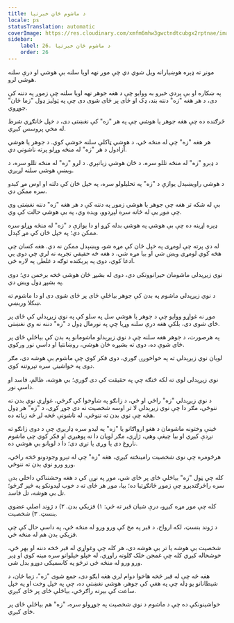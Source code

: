 ```yaml
---
title: د ماشوم ځان خبرتیا
locale: ps
statusTranslation: automatic
coverImage: https://res.cloudinary.com/xmfm6mhw3gwctndtcubgx2rptnae/image/upload/v1740468922/small_cover_tratado_de_psicologia_revolucionaria_a4c0dca4e0.webp
sidebar:
    label: 26. د ماشوم ځان خبرتیا
    order: 26
---
```

مونږ ته ډېره هوښیارانه ویل شوي دي چې موږ نهه اویا سلنه بې هوشي او درې سلنه هوشي لرو.

په ښکاره او بې پردې خبرو به ووایو چې د هغه جوهر نهه اویا سلنه چې زموږ په دننه کې دی، د هر هغه "زه" دننه بند، ډک او ځای پر ځای شوی دی چې په ټولیز ډول "زما ځان" جوړوي.

څرګنده ده چې هغه جوهر یا هوشي چې په هر "زه" کې نغښتی دی، د خپل ځانګړي شرط له مخې پروسس کیږي.

هر هغه "زه" چې له منځه ځي، د هوشي ټاکلې سلنه خوشې کوي. د جوهر یا هوشي آزادول د هر "زه" له منځه وړلو پرته ناشوني دي.

د ډېرو "زه" له منځه تللو سره، د ځان هوشي زیاتېږي. د لږو "زه" له منځه تللو سره، د ویښې هوشي سلنه لږېږي.

د هوشي راویښېدل یوازې د "زه" په تحلیلولو سره، په خپل ځان کې دلته او اوس مړ کېدو سره ممکن دي.

بې له شکه تر هغه چې جوهر یا هوشي زموږ په دننه کې د هر هغه "زه" دننه نغښتی وي چې موږ یې له ځانه سره لېږدوو، ویده وي، په بې هوشي حالت کې وي.

ډېره اړینه ده چې بې هوشي په هوشي بدله کړو او دا یوازې د "زه" له منځه وړلو سره ممکن دي؛ په خپل ځان کې مړ کېدل.

له دې پرته چې لومړی په خپل ځان کې مړه شو، ویښېدل ممکن نه دي. هغه کسان چې هڅه کوي لومړی ویښ شي او بیا مړه شي، د هغه څه حقیقي تجربه نه لري چې دوی یې ادعا کوي، دوی په پرېکنده توګه د غلطۍ په لاره ځي.

نوي زیږېدلي ماشومان حیرانوونکي دي، دوی له بشپړ ځان هوشي څخه برخمن دي؛ دوی په بشپړ ډول ویښ دي.

د نوي زیږېدلي ماشوم په بدن کې جوهر بیاځلې ځای پر ځای شوی دی او دا ماشوم ته ښکلا وربښي.

موږ نه غواړو ووایو چې د جوهر یا هوشي سل په سلو کې په نوي زیږېدلي کې ځای پر ځای شوی دی، بلکې هغه درې سلنه وړیا چې په نورمال ډول د "زه" دننه نه وي نغښتی.

په هرصورت، د جوهر هغه سلنه چې د نوي زیږېدلو ماشومانو په بدن کې بیاځلې ځای پر ځای شوې ده، دوی ته بشپړه ځان هوشي، روښانتیا او داسې نور ورکوي.

لویان نوي زیږېدلي ته په خواخوږۍ ګوري، دوی فکر کوي چې ماشوم بې هوشه دی، مګر دوی په خواشینۍ سره تېروتنه کوي.

نوی زیږېدلی لوی ته لکه څنګه چې په حقیقت کې دی ګوري؛ بې هوشه، ظالم، فاسد او داسې نور.

د نوي زیږېدلي "زه" راځي او ځي، د زانګو په شاوخوا کې ګرځي، غواړي نوي بدن ته ننوځي، مګر دا چې نوي زیږېدلي لا تر اوسه شخصیت نه دی جوړ کړی، د "زه" هر ډول هڅه چې نوي بدن ته ننوځي، له ناشونې څخه لږ څه زیاته ده.

ځینې وختونه ماشومان د هغو ارواګانو یا "زه" په لیدو سره ډاریږي چې د دوی زانګو ته نږدې کیږي او بیا چیغې وهي، ژاړي، مګر لویان دا نه پوهیږي او فکر کوي چې ماشوم ناروغ دی یا وږی یا تږی دی؛ دا د لویانو بې هوشي ده.

هرڅومره چې نوی شخصیت رامینځته کیږي، هغه "زه" چې له تېرو وجودونو څخه راځي، ورو ورو نوي بدن ته ننوځي.

کله چې ټول "زه" بیاځلې ځای پر ځای شي، موږ په نړۍ کې د هغه وحشتناکې داخلي بدۍ سره راڅرګندېږو چې زموږ ځانګړتیا ده؛ بیا، موږ هر ځای ته د خوب لیدونکو په څېر ګرځو؛ تل بې هوشه، تل فاسد.

کله چې موږ مړه کیږو، درې شیان قبر ته ځي: ۱) فزیکي بدن. ۲) د ژوند اصلي عضوي بنسټ. ۳) شخصیت.

د ژوند بنسټ، لکه ارواح، د قبر په مخ کې ورو ورو له منځه ځي، په داسې حال کې چې فزیکي بدن هم له منځه ځي.

شخصیت بې هوشه یا تر بې هوشه دی، هر کله چې وغواړي له قبر څخه دننه او بهر ځي، خوشحاله کیږي کله چې غمجن خلک ګلونه راوړي، له خپلو خپلوانو سره مینه کوي او ډېر ورو ورو له منځه ځي ترڅو په کاسمیکي دوړو بدل شي.

هغه څه چې له قبر څخه هاخوا دوام لري هغه ایګو دی، جمع شوی "زه"، زما ځان، د شیطانانو یو ډله چې په هغې کې جوهر، هوشي نغښتې ده، چې په خپل وخت او په خپل ساعت کې بیرته راګرځي، بیاځلې ځای پر ځای کیږي.

خواشینونکې ده چې د ماشوم د نوي شخصیت په جوړولو سره، "زه" هم بیاځلې ځای پر ځای کیږي.

